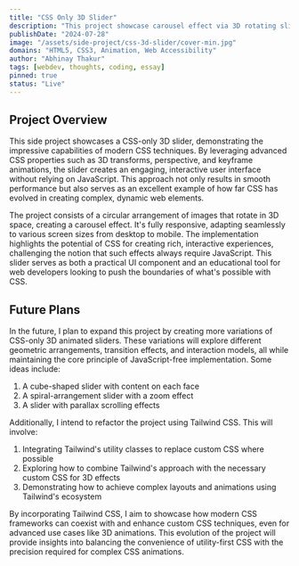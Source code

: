 ```yaml
---
title: "CSS Only 3D Slider"
description: "This project showcase carousel effect via 3D rotating slider demonstrating how advanced CSS techniques can create engaging, interactive user interfaces, pushing the boundaries of what's possible with CSS alone."
publishDate: "2024-07-28"
image: "/assets/side-project/css-3d-slider/cover-min.jpg"
domains: "HTML5, CSS3, Animation, Web Accessibility"
author: "Abhinay Thakur"
tags: [webdev, thoughts, coding, essay]
pinned: true
status: "Live"
---
```


<LiveButtons primary="https://3d-slider-theta.vercel.app/" secondary="https://github.com/thisisabhinay/3d-slider" />
<LightBoxImage src="/assets/side-project/css-3d-slider/cover.png" alt="Screenshot" />

## Project Overview
This side project showcases a CSS-only 3D slider, demonstrating the impressive capabilities of modern CSS techniques. By leveraging advanced CSS properties such as 3D transforms, perspective, and keyframe animations, the slider creates an engaging, interactive user interface without relying on JavaScript. This approach not only results in smooth performance but also serves as an excellent example of how far CSS has evolved in creating complex, dynamic web elements.

The project consists of a circular arrangement of images that rotate in 3D space, creating a carousel effect. It's fully responsive, adapting seamlessly to various screen sizes from desktop to mobile. The implementation highlights the potential of CSS for creating rich, interactive experiences, challenging the notion that such effects always require JavaScript. This slider serves as both a practical UI component and an educational tool for web developers looking to push the boundaries of what's possible with CSS.

## Future Plans
In the future, I plan to expand this project by creating more variations of CSS-only 3D animated sliders. These variations will explore different geometric arrangements, transition effects, and interaction models, all while maintaining the core principle of JavaScript-free implementation. Some ideas include:

1. A cube-shaped slider with content on each face
2. A spiral-arrangement slider with a zoom effect
3. A slider with parallax scrolling effects

Additionally, I intend to refactor the project using Tailwind CSS. This will involve:

1. Integrating Tailwind's utility classes to replace custom CSS where possible
2. Exploring how to combine Tailwind's approach with the necessary custom CSS for 3D effects
3. Demonstrating how to achieve complex layouts and animations using Tailwind's ecosystem

By incorporating Tailwind CSS, I aim to showcase how modern CSS frameworks can coexist with and enhance custom CSS techniques, even for advanced use cases like 3D animations. This evolution of the project will provide insights into balancing the convenience of utility-first CSS with the precision required for complex CSS animations.